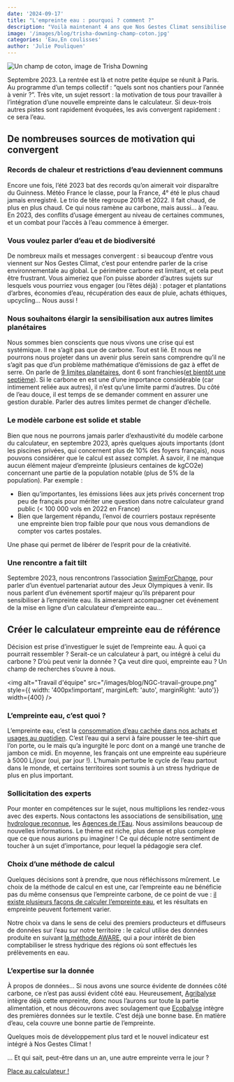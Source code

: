 ```yaml
---
date: '2024-09-17'
title: "L'empreinte eau : pourquoi ? comment ?"
description: "Voilà maintenant 4 ans que Nos Gestes Climat sensibilise les citoyens au changement climatique, au travers d’un calculateur permettant à chacun, chacune de calculer son empreinte carbone individuelle. Depuis plusieurs mois, alors que le périmètre du calcul commence à se stabiliser, l’équipe s’est lancée un nouveau défi : profiter du calculateur pour calculer et sensibiliser à une seconde empreinte, celle sur la ressource en eau. Pourquoi ? Comment ? La suite ci-dessous 👇🏼"
image: '/images/blog/trisha-downing-champ-coton.jpg'
categories: 'Eau,En coulisses'
author: 'Julie Pouliquen'
---
```


![Un champ de coton, image de Trisha Downing](/images/blog/trisha-downing-champ-coton.jpg)

Septembre 2023. La rentrée est là et notre petite équipe se réunit à Paris. Au programme d’un temps collectif : “quels sont nos chantiers pour l’année à venir ?”. Très vite, un sujet ressort : la motivation de tous pour travailler à l’intégration d’une nouvelle empreinte dans le calculateur. Si deux-trois autres pistes sont rapidement évoquées, les avis convergent rapidement : ce sera l’eau.

## De nombreuses sources de motivation qui convergent

### Records de chaleur et restrictions d’eau deviennent communs

Encore une fois, l’été 2023 bat des records qu’on aimerait voir disparaître du Guinness. Météo France le classe, pour la France, 4° été le plus chaud jamais enregistré. Le trio de tête regroupe 2018 et 2022. Il fait chaud, de plus en plus chaud. Ce qui nous ramène au carbone, mais aussi… à l’eau. En 2023, des conflits d’usage émergent au niveau de certaines communes, et un combat pour l’accès à l’eau commence à émerger.

### Vous voulez parler d’eau et de biodiversité

De nombreux mails et messages convergent : si beaucoup d’entre vous viennent sur Nos Gestes Climat, c’est pour entendre parler de la crise environnementale au global. Le périmètre carbone est limitant, et cela peut être frustrant. Vous aimeriez que l’on puisse aborder d’autres sujets sur lesquels vous pourriez vous engager (ou l’êtes déjà) : potager et plantations d’arbres, économies d’eau, récupération des eaux de pluie, achats éthiques, upcycling… Nous aussi !

### Nous souhaitons élargir la sensibilisation aux autres limites planétaires

Nous sommes bien conscients que nous vivons une crise qui est systémique. Il ne s’agit pas que de carbone. Tout est lié. Et nous ne pourrons nous projeter dans un avenir plus serein sans comprendre qu’il ne s’agit pas que d’un problème mathématique d’émissions de gaz à effet de serre. On parle de [9 limites planétaires](https://www.notre-environnement.gouv.fr/rapport-sur-l-etat-de-l-environnement/themes-ree/defis-environnementaux/limites-planetaires/concept/article/presentation-du-concept-des-limites-planetaires), dont 6 sont franchies([et bientôt une septième](https://vert.eco/articles/une-septieme-limite-planetaire-en-voie-detre-franchie)). Si le carbone en est une d’une importance considérable (car intimement reliée aux autres), il n’est qu’une limite parmi d’autres. Du côté de l’eau douce, il est temps de se demander comment en assurer une gestion durable. Parler des autres limites permet de changer d’échelle.

### Le modèle carbone est solide et stable

Bien que nous ne pourrons jamais parler d’exhaustivité du modèle carbone du calculateur, en septembre 2023, après quelques ajouts importants (dont les piscines privées, qui concernent plus de 10% des foyers français), nous pouvons considérer que le calcul est assez complet. À savoir, il ne manque aucun élément majeur d’empreinte (plusieurs centaines de kgCO2e) concernant une partie de la population notable (plus de 5% de la population). Par exemple :

- Bien qu’importantes, les émissions liées aux jets privés concernent trop peu de français pour mériter une question dans notre calculateur grand public (< 100 000 vols en 2022 en France)
- Bien que largement répandu, l’envoi de courriers postaux représente une empreinte bien trop faible pour que nous vous demandions de compter vos cartes postales.

Une phase qui permet de libérer de l’esprit pour de la créativité.

### Une rencontre a fait tilt

Septembre 2023, nous rencontrons l’association [SwimForChange](https://www.swimforchange.fr/), pour parler d’un éventuel partenariat autour des Jeux Olympiques à venir. Ils nous parlent d’un événement sportif majeur qu’ils préparent pour sensibiliser à l’empreinte eau. Ils aimeraient accompagner cet événement de la mise en ligne d’un calculateur d’empreinte eau…

## Créer le calculateur empreinte eau de référence

Décision est prise d’investiguer le sujet de l’empreinte eau. À quoi ça pourrait ressembler ? Serait-ce un calculateur à part, ou intégré à celui du carbone ? D’où peut venir la donnée ? Ça veut dire quoi, empreinte eau ? Un champ de recherches s’ouvre à nous.

<img alt="Travail d'équipe" src="/images/blog/NGC-travail-groupe.png" style={{ width: '400px!important', marginLeft: 'auto', marginRight: 'auto'}} width={400} />

### L’empreinte eau, c’est quoi ?

L’empreinte eau, c’est la [consommation d’eau cachée dans nos achats et usages au quotidien](https://nosgestesclimat.fr/blog/lexique-eau-tout-comprendre). C’est l’eau qui a servi à faire pousser le tee-shirt que l’on porte, ou le maïs qu’a ingurgité le porc dont on a mangé une tranche de jambon ce midi. En moyenne, les français ont une empreinte eau supérieure à 5000 L/jour (oui, par jour !). L’humain perturbe le cycle de l’eau partout dans le monde, et certains territoires sont soumis à un stress hydrique de plus en plus important.

### Sollicitation des experts

Pour monter en compétences sur le sujet, nous multiplions les rendez-vous avec des experts. Nous contactons les associations de sensibilisation, [une hydrologue reconnue](https://charlene-descollonges.fr/), les [Agences de l’Eau](https://www.lesagencesdeleau.fr/). Nous assimilons beaucoup de nouvelles informations. Le thème est riche, plus dense et plus complexe que ce que nous aurions pu imaginer ! Ce qui décuple notre sentiment de toucher à un sujet d’importance, pour lequel la pédagogie sera clef.

### Choix d’une méthode de calcul

Quelques décisions sont à prendre, que nous réfléchissons mûrement. Le choix de la méthode de calcul en est une, car l’empreinte eau ne bénéficie pas du même consensus que l’empreinte carbone, de ce point de vue : [il existe plusieurs façons de calculer l’empreinte eau](https://hal.inrae.fr/hal-03207737), et les résultats en empreinte peuvent fortement varier.

Notre choix va dans le sens de celui des premiers producteurs et diffuseurs de données sur l’eau sur notre territoire : le calcul utilise des données produite en suivant [la méthode AWARE](https://ecobalyse.beta.gouv.fr/), qui a pour intérêt de bien comptabiliser le stress hydrique des régions où sont effectués les prélèvements en eau.

### L’expertise sur la donnée

À propos de données... Si nous avons une source évidente de données côté carbone, ce n’est pas aussi évident côté eau. Heureusement, [Agribalyse](https://agribalyse.ademe.fr/) intègre déjà cette empreinte, donc nous l’aurons sur toute la partie alimentation, et nous découvrons avec soulagement que [Ecobalyse](https://ecobalyse.beta.gouv.fr/) intègre des premières données sur le textile. C’est déjà une bonne base. En matière d’eau, cela couvre une bonne partie de l’empreinte.

Quelques mois de développement plus tard et le nouvel indicateur est intégré à Nos Gestes Climat !

… Et qui sait, peut-être dans un an, une autre empreinte verra le jour ?

<div className="text-center">
  <a
    href="https://nosgestesclimat.fr?mtm_campaign=blog-simu&mtm_kwd=empreinte-eau-pourquoi-comment"
    className="focus:ring-offset-3 transition-color mx-auto inline-flex items-center whitespace-nowrap rounded-full border-2 border-primary-700 bg-primary-700 !p-4 font-bold !text-white no-underline shadow-sm transition-colors transition-colors hover:bg-primary-700 hover:text-white focus:outline-none focus:ring-2 focus:ring-primary-700 aria-disabled:opacity-50">
    Place au calculateur !
  </a>
</div>